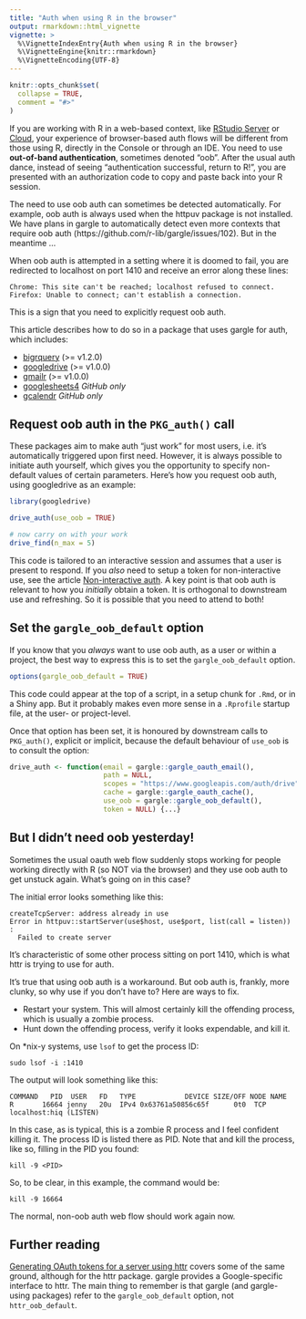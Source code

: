 ```yaml
---
title: "Auth when using R in the browser"
output: rmarkdown::html_vignette
vignette: >
  %\VignetteIndexEntry{Auth when using R in the browser}
  %\VignetteEngine{knitr::rmarkdown}
  %\VignetteEncoding{UTF-8}
---
```


```r
knitr::opts_chunk$set(
  collapse = TRUE,
  comment = "#>"
)
```

If you are working with R in a web-based context, like [RStudio Server](https://www.rstudio.com/products/rstudio-server/) or [Cloud](https://rstudio.cloud), your experience of browser-based auth flows will be
different from those using R, directly in the Console or through an IDE. You need to use **out-of-band authentication**, sometimes denoted "oob". After the usual auth dance, instead of seeing "authentication successful, return to R!", you are presented with an authorization code to copy and paste back into your R session.

The need to use oob auth can sometimes be detected automatically. For example, oob auth is always used when the httpuv package is not installed. We have plans in gargle to automatically detect even more contexts that require oob auth (https://github.com/r-lib/gargle/issues/102). But in the meantime ...

When oob auth is attempted in a setting where it is doomed to fail, you are redirected to localhost on port 1410 and receive an error along these lines:

```
Chrome: This site can't be reached; localhost refused to connect.
Firefox: Unable to connect; can't establish a connection.
```

This is a sign that you need to explicitly request oob auth.

This article describes how to do so in a package that uses gargle for auth, which includes:

  * [bigrquery](https://bigrquery.r-dbi.org) (>= v1.2.0)
  * [googledrive](https://googledrive.tidyverse.org) (>= v1.0.0)
  * [gmailr](https://gmailr.r-lib.org) (>= v1.0.0)
  * [googlesheets4](https://googlesheets4.tidyverse.org) *GitHub only*
  * [gcalendr](https://andrie.github.io/gcalendr/) *GitHub only*

## Request oob auth in the `PKG_auth()` call

These packages aim to make auth "just work" for most users, i.e. it's automatically triggered upon first need. However, it is always possible to initiate auth yourself, which gives you the opportunity to specify non-default values of certain parameters. Here's how you request oob auth, using googledrive as an example:

```r
library(googledrive)

drive_auth(use_oob = TRUE)

# now carry on with your work
drive_find(n_max = 5)
```

This code is tailored to an interactive session and assumes that a user is present to respond. If you *also* need to setup a token for non-interactive use, see the article [Non-interactive auth](https://gargle.r-lib.org/articles/non-interactive-auth.html). A key point is that oob auth is relevant to how you *initially* obtain a token. It is orthogonal to downstream use and refreshing. So it is possible that you need to attend to both!

## Set the `gargle_oob_default` option

If you know that you *always* want to use oob auth, as a user or within a project, the best way to express this is to set the `gargle_oob_default` option.

```r
options(gargle_oob_default = TRUE)
```

This code could appear at the top of a script, in a setup chunk for `.Rmd`, or in a Shiny app. But it probably makes even more sense in a `.Rprofile` startup file, at the user- or project-level.

Once that option has been set, it is honoured by downstream calls to `PKG_auth()`, explicit or implicit, because the default behaviour of `use_oob` is to consult the option:

```r
drive_auth <- function(email = gargle::gargle_oauth_email(),
                       path = NULL,
                       scopes = "https://www.googleapis.com/auth/drive",
                       cache = gargle::gargle_oauth_cache(),
                       use_oob = gargle::gargle_oob_default(),
                       token = NULL) {...}
```

## But I didn't need oob yesterday!

Sometimes the usual oauth web flow suddenly stops working for people working directly with R (so NOT via the browser) and they use oob auth to get unstuck again. What's going on in this case?

The initial error looks something like this:

```
createTcpServer: address already in use
Error in httpuv::startServer(use$host, use$port, list(call = listen)) : 
  Failed to create server
```

It's characteristic of some other process sitting on port 1410, which is what httr is trying to use for auth.

It's true that using oob auth is a workaround. But oob auth is, frankly, more clunky, so why use if you don't have to? Here are ways to fix.

  * Restart your system. This will almost certainly kill the offending process,
    which is usually a zombie process.
  * Hunt down the offending process, verify it looks expendable, and kill it.

On *nix-y systems, use `lsof` to get the process ID:

```
sudo lsof -i :1410
```

The output will look something like this:

```
COMMAND   PID  USER   FD   TYPE            DEVICE SIZE/OFF NODE NAME
R       16664 jenny   20u  IPv4 0x63761a50856c65f      0t0  TCP localhost:hiq (LISTEN)
```

In this case, as is typical, this is a zombie R process and I feel confident killing it. The process ID is listed there as PID. Note that and kill the process, like so, filling in the PID you found:

```
kill -9 <PID>
```

So, to be clear, in this example, the command would be:

```
kill -9 16664
```

The normal, non-oob auth web flow should work again now.

## Further reading

[Generating OAuth tokens for a server using httr](https://support.rstudio.com/hc/en-us/articles/217952868-Generating-OAuth-tokens-from-a-server) covers some of the same ground, although for the httr package. gargle provides a Google-specific interface to httr. The main thing to remember is that gargle (and gargle-using packages) refer to the `gargle_oob_default` option, not `httr_oob_default`.
